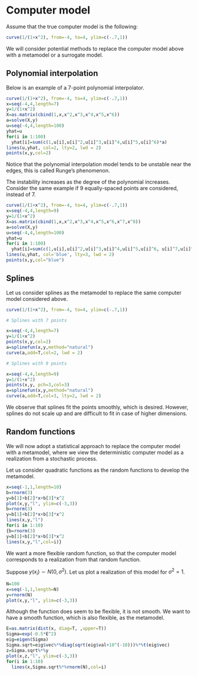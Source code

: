# Computer model

Assume that the true computer model is the following:

```r
curve(1/(1+x^2), from=-4, to=4, ylim=c(-.7,1))
```

We will consider potential methods to replace the computer model above with a metamodel or a surrogate model.

## Polynomial interpolation

Below is an example of a $7$-point polynomial interpolator.

```r
curve(1/(1+x^2), from=-4, to=4, ylim=c(-.7,1))
x=seq(-4,4,length=7)
y=1/(1+x^2)
X=as.matrix(cbind(1,x,x^2,x^3,x^4,x^5,x^6))
a=solve(X,y)
u=seq(-4,4,length=100)
yhat=u
for(i in 1:100)
  yhat[i]=sum(c(1,u[i],u[i]^2,u[i]^3,u[i]^4,u[i]^5,u[i]^6)*a)
lines(u,yhat, col=2, lty=2, lwd = 2)
points(x,y,col=2)
```

Notice that the polynomial interpolation model tends to be unstable near the edges, this is called Runge's phenomenon.

The instability increases as the degree of the polynomial increases. Consider the same example if 9 equally-spaced points are considered, instead of 7.

```r
curve(1/(1+x^2), from=-4, to=4, ylim=c(-.7,1))
x=seq(-4,4,length=9)
y=1/(1+x^2)
X=as.matrix(cbind(1,x,x^2,x^3,x^4,x^5,x^6,x^7,x^8))
a=solve(X,y)
u=seq(-4,4,length=100)
yhat=u
for(i in 1:100)
  yhat[i]=sum(c(1,u[i],u[i]^2,u[i]^3,u[i]^4,u[i]^5,u[i]^6, u[i]^7,u[i]^8)*a)
lines(u,yhat, col='blue', lty=3, lwd = 2)
points(x,y,col="blue")
```

## Splines

Let us consider splines as the metamodel to replace the same computer model considered above.

```r
curve(1/(1+x^2), from=-4, to=4, ylim=c(-.7,1))

# Splines with 7 points

x=seq(-4,4,length=7)
y=1/(1+x^2)
points(x,y,col=2)
a=splinefun(x,y,method="natural")
curve(a,add=T,col=2, lwd = 2)

# Splines with 9 points

x=seq(-4,4,length=9)
y=1/(1+x^2)
points(x,y, pch=3,col=3)
a=splinefun(x,y,method="natural")
curve(a,add=T,col=3, lty=2, lwd = 2)
```

We observe that splines fit the points smoothly, which is desired. However, splines do not scale up and are difficult to fit in case of higher dimensions.


## Random functions

We will now adopt a statistical approach to replace the computer model with a metamodel, where we view the deterministic computer model as a realization from a stochastic process.

Let us consider quadratic functions as the random functions to develop the metamodel.

```r
x=seq(-1,1,length=10)
b=rnorm(3)
y=b[1]+b[2]*x+b[3]*x^2
plot(x,y,"l", ylim=c(-3,3))
b=rnorm(3)
y=b[1]+b[2]*x+b[3]*x^2
lines(x,y,"l")
for(i in 1:10)
{b=rnorm(3)
y=b[1]+b[2]*x+b[3]*x^2
lines(x,y,"l",col=i)}
```

We want a more flexible random function, so that the computer model corresponds to a realization from that random function.

Suppose $y(x_i) \sim N(0, \sigma^2)$. Let us plot a realization of this model for $\sigma^2 = 1$.

```r
N=100
x=seq(-1,1,length=N)
y=rnorm(N)
plot(x,y,"l", ylim=c(-3,3))
```

Although the function does seem to be flexible, it is not smooth. We want to have a smooth function, which is also flexible, as the metamodel.

```r
E=as.matrix(dist(x, diag=T, ,upper=T))
Sigma=exp(-0.5*E^2)
eig=eigen(Sigma)
Sigma.sqrt=eig$vec%*%diag(sqrt(eig$val+10^(-10)))%*%t(eig$vec)
z=Sigma.sqrt%*%y
plot(x,z,"l", ylim=c(-3,3))
for(i in 1:10)
  lines(x,Sigma.sqrt%*%rnorm(N),col=i)
```




